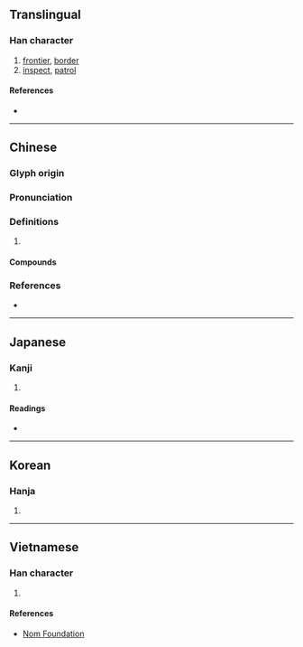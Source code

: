 {{character info/new}}
==Translingual==

===Han character===
{{Han char|rn=60|rad=彳|as=13|sn=16|four=28240|canj=HOHSK|ids=⿰彳敫}}

# [[frontier]], [[border]]
# [[inspect]], [[patrol]]

====References====
* {{Han ref|kx=0371.270|dkj=10261|dj=0699.140|hdz=20845.120|uh=5FBC|ud=24508|bh=E975|bd=59765}}

----

==Chinese==
{{zh-forms}}

===Glyph origin===
{{Han etym}}

===Pronunciation===
{{zh-pron
|m=jiào
|c=giu2,hiu1,giu1,jiu1,giu3
|mc=y
|oc=y
|cat=
}}
{{zh-attn-split}}

===Definitions===
{{zh-hanzi}}

# {{rfdef|zh}}

====Compounds====
{{zh-der|徼循|徼外|徼道|徼巡|徼福|徼亭|徼亂|巖徼|徼幸|疆徼|炎徼|游徼}}

===References===
* {{R:yue:mfccd}}

----

==Japanese==

===Kanji===
{{ja-kanji|grade=|rs=彳13}}

# {{defn|lang=ja|sort=彳13}}

====Readings====
* {{ja-readings|on=[[きょう]] (kyō), [[ぎょう]] (gyō), [[よう]] (yō)|kun=[[めぐる]] (meguru), [[もとめる]] (motomeru), [[かすめる]] (kasumeru)}}

----

==Korean==

===Hanja===
{{ko-hanja|hangeul=요|eumhun=|rv=yo|mr=yo|y=yo}}

# {{defn|lang=ko|sort=彳13}}

----

==Vietnamese==

===Han character===
{{vi-readings|rs=彳13|hanviet=[[khiếu]], [[kiểu]]}}

# {{defn|lang=vi|sort=彳13}}

====References====
* [http://nomfoundation.org/common/nom_details.php?codepoint=5fbc Nom Foundation]